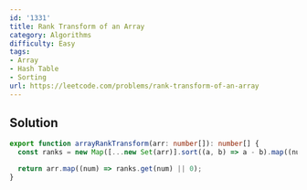 ```yaml
---
id: '1331'
title: Rank Transform of an Array
category: Algorithms
difficulty: Easy
tags:
- Array
- Hash Table
- Sorting
url: https://leetcode.com/problems/rank-transform-of-an-array
---
```


## Solution

```typescript filename="solution.ts" copy
export function arrayRankTransform(arr: number[]): number[] {
  const ranks = new Map([...new Set(arr)].sort((a, b) => a - b).map((num, i) => [num, i + 1]));

  return arr.map((num) => ranks.get(num) || 0);
}
```


